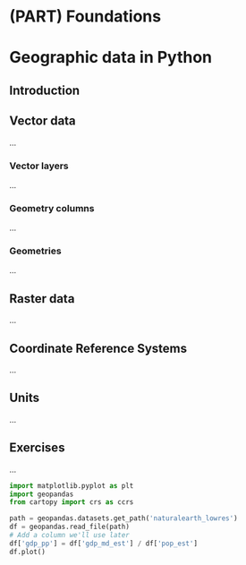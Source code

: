 # (PART) Foundations {-}

# Geographic data in Python {#spatial-class}

## Introduction

## Vector data

...

### Vector layers

...

### Geometry columns

...

### Geometries

...

## Raster data

...

## Coordinate Reference Systems

...

## Units

...

## Exercises

...

```python
import matplotlib.pyplot as plt
import geopandas
from cartopy import crs as ccrs

path = geopandas.datasets.get_path('naturalearth_lowres')
df = geopandas.read_file(path)
# Add a column we'll use later
df['gdp_pp'] = df['gdp_md_est'] / df['pop_est']
df.plot()
```

